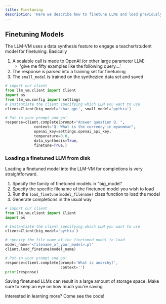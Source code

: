 ```yaml
---
title: Finetuning
description: 'Here we describe how to finetune LLMs and load previously trained models'
---
```


## Finetuning Models
The LLM-VM uses a data synthesis feature to engage a teacher/student model for finetuning. Basically
1. A scalable call is made to OpenAI (or other large parameter LLM)
   - 'give me fifty examples like the following query....'
2. The response is parsed into a training set for finetuning
3. The ```small_model``` is trained on the synthezied data set and saved

```python Finetuning a Model
# import our client
from llm_vm.client import Client
import os
from llm_vm.config import settings
# Instantiate the client specifying which LLM you want to use
client=Client(big_model='chat_gpt', small_model='pythia')

# Put in your prompt and go!
response=client.complete(prompt="Answer question Q. ",
			 context="Q: What is the currency in myanmmar",
			 openai_key=settings.openai_api_key,
			 temperature=0.0,
			 data_synthesis=True,
			 finetune=True,)
```

### Loading a finetuned LLM from disk
Loading a finetuned model into the LLM-VM for completions is very straightforward.

1. Specify the family of finetuned models in "big_model"
2. Specify the specific filename of the finetuned model you wish to load
3. Run the ```load_finetune(model_filename)``` class function to load the model
4. Generate completions in the usual way
```python Loading a Finetuned Model
# import our client
from llm_vm.client import Client
import os

# Instantiate the client specifying which LLM you want to use
client=Client(big_model='pythia')

# specify the file name of the finetuned model to load
model_name='<filename_of_your_model>.pt'
client.load_finetune(model_name)

# Put in your prompt and go!
response=client.complete(prompt='What is anarchy?',
                         context='')
print(response)
```

<Warning>Saving finetuned LLMs can result in a large amount of storage space. Make sure to keep an eye on how much you're saving</Warning>


<Card
    title="Visit our Github Repo"
    icon="pen-to-square"
    href="https://github.com/anarchy-ai/llm-vm"
    >
    Interested in learning more? Come see the code!
</Card>